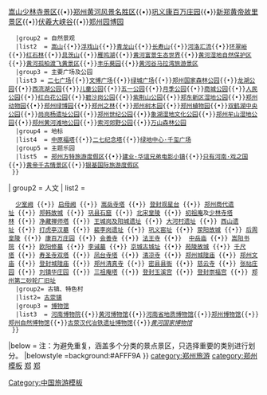 {{Navbox
|name  =郑州旅游
|title = 郑州旅游
|titlestyle =background:#AFFF9A
|image = [[File:Shaolinsi.JPG|100px]]
|above = 
|groupstyle =background:#AFFF9A
| group1 = 综合
| list1  = 
  {{Navbox subgroup
   |groupstyle =background:#AFFF9A
   |group1 =[[世界遗产]]<br>[[中国国家5A级旅游景区|中国5A]]、[[中国国家4A级旅游景区|4A级旅游景区]]
   |list1  =[[登封“天地之中”历史建筑群|登封天地之中]]{{•}}[[大运河]][[通济渠]]郑州段{{•}}[[少林寺|嵩山少林寺景区]]{{•}}[[郑州黄河风景名胜区]]{{•}}[[康百万庄园|巩义康百万庄园]]{{•}}[[新郑黄帝故里景区]]{{•}}[[伏羲大峡谷]]{{•}}[[郑州园博园]]
   |group2 = 自然景观
   |list2  = [[嵩山]]{{•}}[[浮戏山]]{{•}}[[青龙山 (巩义)|青龙山]]{{•}}[[长寿山 (巩义)|长寿山]]{{•}}[[河洛汇流]]{{•}}[[环翠峪]]{{•}}[[伏羲山旅游区|红石林]]{{•}}[[具茨山]]{{•}}[[雁鸣湖 (中牟县)|雁鸣湖]]{{•}}[[黄河富景生态世界]]{{•}}[[郑州黄河湿地自然保护区|黄河湿地自然保护区]]{{•}}[[黄河孤柏渡飞黄景区]]{{•}}[[丰乐葵园]]{{•}}[[黄河谷马拉湾旅游景区]]
   |group3 = 主要广场及公园
   |list3 = [[二七广场]]{{•}}[[文博广场]]{{•}}[[绿城广场]]{{•}}[[郑州国家森林公园]]{{•}}[[龙湖公园]]{{•}}[[西流湖公园]]{{•}}[[郑州儿童公园|儿童公园]]{{•}}[[郑州五一公园|五一公园]]{{•}}[[郑州月季公园|月季公园]]{{•}}[[商城公园]]{{•}}[[人民公园 (郑州)|人民公园]]{{•}}[[红白花公园]]{{•}}[[碧沙岗公园]]{{•}}[[紫荆山公园]]{{•}}[[郑东新区湿地公园]]{{•}}[[郑州动物园]]{{•}}[[郑州绿化博览园|郑州绿博园]]{{•}}[[郑州之林]]{{•}}[[郑州树木园]]{{•}}[[郑州植物园]]{{•}}[[双鹤湖中央公园]]{{•}}[[尚岗杨遗址公园]]{{•}}[[郑州世纪公园]]{{•}}[[象湖湿地文化公园]]{{•}}[[郑州牟山湿地公园]]{{•}}[[郑州黄河滩地公园]]{{•}}[[索河郊野公园]]{{•}}[[万山森林公园]]
   |group4 = 地标
   |list4  = [[中原福塔]]{{•}}[[二七纪念塔]]{{•}}[[绿地中心·千玺广场]]
   |group5 = 主题乐园
   |list5  = [[郑州方特旅游度假区]]{{•}}[[建业·华谊兄弟电影小镇]]{{•}}[[只有河南·戏之国]]{{•}}[[黄帝千古情景区]]{{•}}[[银基国际旅游度假区]]
  }}
| group2 = 人文
| list2  = 
  {{Navbox subgroup
   |groupstyle =background:#AFFF9A
   |group1 = [[全国重点文物保护单位]]
   |list1  = [[太室阙]] {{•}} [[少室阙]] {{•}} [[启母阙]] {{•}} [[嵩岳寺塔]] {{•}} [[登封观星台]] {{•}} [[郑州商代遗址]] {{•}} [[郑韩故城]] {{•}} [[巩县石窟]] {{•}} [[宋陵|北宋皇陵]] {{•}} [[初祖庵]]及[[少林寺塔林]] {{•}} [[净藏禅师塔]] {{•}} [[王城岗及阳城遗址]] {{•}} [[大河村遗址]] {{•}} [[西山遗址]] {{•}} [[打虎亭汉墓]] {{•}} [[裴李岗遗址]] {{•}} [[巩义窑址]] {{•}} [[荥阳故城]] {{•}} [[后周皇陵]] {{•}} [[康百万庄园]] {{•}} [[会善寺]] {{•}} [[法王寺 (登封)|法王寺]] {{•}}  [[中岳庙]] {{•}} [[嵩阳书院]] {{•}} [[欧阳修墓]] {{•}} [[李诫墓]] {{•}} [[京城古城址]] {{•}} [[苑陵故城]] {{•}} [[千尺塔]] {{•}} [[寿圣寺双塔]] {{•}} [[凤台寺塔]] {{•}} [[清凉寺 (登封)|清凉寺]] {{•}} [[郑州城隍庙]] {{•}} [[郑州文庙]] {{•}} [[登封城隍庙]] {{•}} [[郑州清真寺]] {{•}} [[密县县衙]] {{•}} [[慈云寺 (巩义)|慈云寺]] {{•}} [[张祜庄园]] {{•}} [[刘镇华庄园]] {{•}} [[三祖庵塔]] {{•}} [[登封玉溪宫]] {{•}} [[登封崇福宫]] {{•}} [[郑州第二砂轮厂旧址]]
   |group2= 古镇、特色村
   |list2= [[古荥镇]]
   |group3 = [[博物馆]]
   |list3  = [[河南博物院]]{{•}}[[黄河博物馆]]{{•}}[[河南省地质博物馆]]{{•}}[[郑州博物馆]]{{•}}[[郑州自然博物馆]]{{•}}[[古荥汉代冶铁遗址博物馆]]{{•}}''[[黄河国家博物馆]]''
  }}
|below = 注：为避免重复，涵盖多个分类的景点景区，只选择重要的类别进行划分。
|belowstyle =background:#AFFF9A
}}<noinclude>
[[category:郑州旅游]]
[[category:郑州模板]]
[[category:河南旅游|郑]]
[[category:河南列表|郑]]
[[Category:中国旅游模板]]
</noinclude>